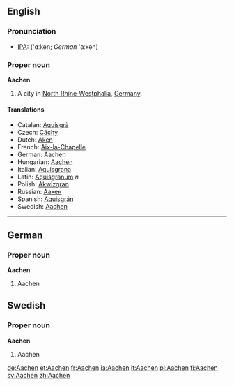 {{wikipedia}}
==English==
===Pronunciation===
*[[IPA]]: ('ɑːkən; ''German'' 'aːxən)
===Proper noun===
'''Aachen'''

#A city in [[North Rhine-Westphalia]], [[Germany]].

====Translations====
*Catalan: [[Aquisgrà]]
*Czech: [[Cáchy]]
*Dutch: [[Aken]]
*French: [[Aix-la-Chapelle]]
*German: Aachen
*Hungarian: [[Aachen]]
*Italian: [[Aquisgrana]]
*Latin: [[Aquisgranum]] ''n''
*Polish: [[Akwizgran]]
*Russian: [[Aaxeн]]
*Spanish: [[Aquisgrán]]
*Swedish: [[Aachen#Swedish|Aachen]]

----

==German==
===Proper noun===
'''Aachen'''

#Aachen


==Swedish==
===Proper noun===
'''Aachen'''

#Aachen

[[de:Aachen]]
[[et:Aachen]]
[[fr:Aachen]]
[[ia:Aachen]]
[[it:Aachen]]
[[pl:Aachen]]
[[fi:Aachen]]
[[sv:Aachen]]
[[zh:Aachen]]